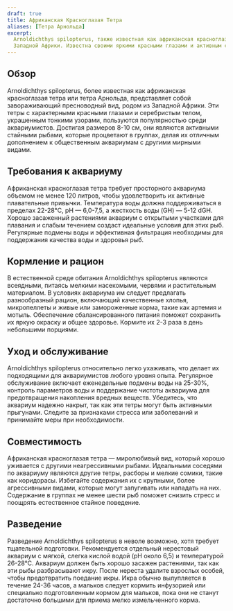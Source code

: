 ```yaml
---
draft: true
title: Африканская Красноглазая Тетра
aliases: [Тетра Арнольда]
excerpt:
  Arnoldichthys spilopterus, также известная как африканская красноглазая тетра, это мирная пресноводная рыба из
  Западной Африки. Известна своими яркими красными глазами и активным стайным поведением.
---
```


## Обзор

Arnoldichthys spilopterus, более известная как африканская красноглазая тетра или тетра Арнольда, представляет собой
завораживающий пресноводный вид, родом из Западной Африки. Эти тетры с характерными красными глазами и серебристым
телом, украшенным тонкими узорами, пользуются популярностью среди аквариумистов. Достигая размеров 8-10 см, они являются
активными стайными рыбами, которые процветают в группах, делая их отличным дополнением к общественным аквариумам с
другими мирными видами.

## Требования к аквариуму

Африканская красноглазая тетра требует просторного аквариума объемом не менее 120 литров, чтобы удовлетворить их
активные плавательные привычки. Температура воды должна поддерживаться в пределах 22-28°C, pH — 6,0-7,5, а жесткость
воды (GH) — 5-12 dGH. Хорошо засаженный растениями аквариум с открытыми участками для плавания и слабым течением создаст
идеальные условия для этих рыб. Регулярные подмены воды и эффективная фильтрация необходимы для поддержания качества
воды и здоровья рыб.

## Кормление и рацион

В естественной среде обитания Arnoldichthys spilopterus являются всеядными, питаясь мелкими насекомыми, червями и
растительным материалом. В условиях аквариума им следует предлагать разнообразный рацион, включающий качественные
хлопья, микропеллеты и живые или замороженные корма, такие как артемия и мотыль. Обеспечение сбалансированного питания
поможет сохранить их яркую окраску и общее здоровье. Кормите их 2-3 раза в день небольшими порциями.

## Уход и обслуживание

Arnoldichthys spilopterus относительно легко ухаживать, что делает их подходящими для аквариумистов любого уровня опыта.
Регулярное обслуживание включает еженедельные подмены воды на 25-30%, контроль параметров воды и поддержание чистоты
аквариума для предотвращения накопления вредных веществ. Убедитесь, что аквариум надежно накрыт, так как эти тетры могут
быть активными прыгунами. Следите за признаками стресса или заболеваний и принимайте меры при необходимости.

## Совместимость

Африканская красноглазая тетра — миролюбивый вид, который хорошо уживается с другими неагрессивными рыбами. Идеальными
соседями по аквариуму являются другие тетры, расборы и мелкие сомики, такие как коридорасы. Избегайте содержания их с
крупными, более агрессивными видами, которые могут запугивать или нападать на них. Содержание в группах не менее шести
рыб поможет снизить стресс и поощрять естественное стайное поведение.

## Разведение

Разведение Arnoldichthys spilopterus в неволе возможно, хотя требует тщательной подготовки. Рекомендуется отдельный
нерестовый аквариум с мягкой, слегка кислой водой (pH около 6,5) и температурой 26-28°C. Аквариум должен быть хорошо
засажен растениями, так как эти рыбы разбрасывают икру. После нереста удалите взрослых особей, чтобы предотвратить
поедание икры. Икра обычно вылупляется в течение 24-36 часов, а мальков следует кормить инфузорией или специально
подготовленным кормом для мальков, пока они не станут достаточно большими для приема мелко измельченного корма.
